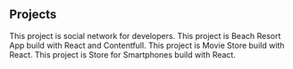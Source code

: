 ## Projects

<ProjectCard title="Developer Connector" link="https://salifov-social-network.netlify.app/" bg="linear-gradient(to right, #D4145A 0%, #FBB03B 100%)">
This project is social network for developers.
</ProjectCard>

<ProjectCard title="Beach Resort" link="https://salifov-resort.netlify.app/" bg="linear-gradient(to right, #D4145A 0%, #FBB03B 100%)">
This project is Beach Resort App build with React and Contentfull.
</ProjectCard>

<ProjectCard title="Freiheit" link="https://salifov-movie-store.netlify.app/" bg="linear-gradient(to right, #D4145A 0%, #FBB03B 100%)">
This project is Movie Store build with React.
</ProjectCard>

<ProjectCard title="Smartphones" link="https://storemag.netlify.app/" bg="linear-gradient(to right, #D4145A 0%, #FBB03B 100%)">
This project is Store for Smartphones build with React.
</ProjectCard>